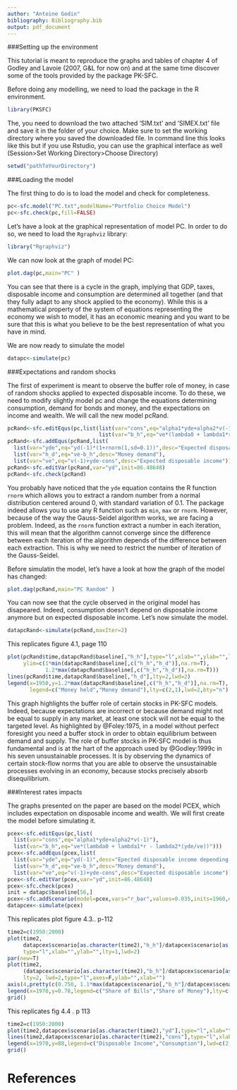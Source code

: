 ---
author: "Antoine Godin"
bibliography: Bibliography.bib
output: pdf_document
---

###Setting up the environment

This tutorial is meant to reproduce the graphs and tables of chapter 4 of Godley and Lavoie (2007, G&L for now on) and at the same time discover some of the tools provided by the package PK-SFC. 

Before doing any modelling, we need to load the package in the R environment. 
```{r}
library(PKSFC)
```

The, you need to download the two attached 'SIM.txt' and 'SIMEX.txt' file and save it in the folder of your choice. Make sure to set the working directory where you saved the downloaded file. In command line this looks like this but if you use Rstudio, you can use the graphical interface as well (Session>Set Working Directory>Choose Directory)
```{r, eval=FALSE}
setwd("pathToYourDirectory")
```

###Loading the model

The first thing to do is to load the model and check for completeness.
```{r}
pc<-sfc.model("PC.txt",modelName="Portfolio Choice Model")
pc<-sfc.check(pc,fill=FALSE)
```

Let's have a look at the graphical representation of model PC. In order to do so, we need to load the `Rgraphviz` library:
```{r}
library("Rgraphviz")
```

We can now look at the graph of model PC:
```{r}
plot.dag(pc,main="PC" )
```

You can see that there is a cycle in the graph, implying that GDP, taxes, disposable income and consumption are determined all together (and that they fully adapt to any shock applied to the economy). While this is a mathematical property of the system of equations representing the economy we wish to model, it has an economic meaning and you want to be sure that this is what you believe to be the best representation of what you have in mind.

We are now ready to simulate the model
```{r}
datapc<-simulate(pc)
```

###Expectations and random shocks

The first of experiment is meant to observe the buffer role of money, in case of random shocks applied to expected disposable income. To do these, we need to modify slightly model pc and change the equations determining consumption, demand for bonds and money, and the expectations on income and wealth. We will call the new model pcRand.
```{r}
pcRand<-sfc.editEqus(pc,list(list(var="cons",eq="alpha1*yde+alpha2*v(-1)"),
                             list(var="b_h",eq="ve*(lambda0 + lambda1*r - lambda2*(yde/ve))")))
pcRand<-sfc.addEqus(pcRand,list(
  list(var="yde",eq="yd(-1)*(1+rnorm(1,sd=0.1))",desc="Expected disposable income depending on random shocks"),
  list(var="h_d",eq="ve-b_h",desc="Money demand"),
  list(var="ve",eq="v(-1)+yde-cons",desc="Expected disposable income")))
pcRand<-sfc.editVar(pcRand,var="yd",init=86.48648)
pcRand<-sfc.check(pcRand)
```

You probably have noticed that the `yde` equation contains the R function `rnorm` which allows you to extract a random number from a normal distribution centered around 0, with standard variation of 0.1. The package indeed allows you to use any R function such as `min`, `max` or `rnorm`. However, because of the way the Gauss-Seidel algorithm works, we are facing a problem. Indeed, as the `rnorm` function extract a number in each iteration, this will mean that the algorithm cannot converge since the difference between each iteration of the algorithm depends of the difference between each extraction. This is why we need to restrict the number of iteration of the Gauss-Seidel.

Before simulatin the model, let's have a look at how the graph of the model has changed:
```{r}
plot.dag(pcRand,main="PC Random" )
```

You can now see that the cycle observed in the original model has disapeared. Indeed, consumption doesn't depend on disposable income anymore but on expected disposable income. Let's now simulate the model.
```{r}
datapcRand<-simulate(pcRand,maxIter=2)
```

This replicates figure 4.1, page 110
```{r}
plot(pcRand$time,datapcRand$baseline[,"h_h"],type="l",xlab="",ylab="",lty=1,lwd=2,
     ylim=c(1*min(datapcRand$baseline[,c("h_h","h_d")],na.rm=T),
            1.2*max(datapcRand$baseline[,c("h_h","h_d")],na.rm=T)))
lines(pcRand$time,datapcRand$baseline[,"h_d"],lty=2,lwd=2)
legend(x=1950,y=1.2*max(datapcRand$baseline[,c("h_h","h_d")],na.rm=T),
       legend=c("Money held","Money demand"),lty=c(2,1),lwd=2,bty="n")
```

This graph highlights the buffer role of certain stocks in PK-SFC models. Indeed, because expectations are incorrect or because demand might not be equal to supply in any market, at least one stock will not be equal to the targeted level. As highlighted by @Foley:1975, in a model without perfect foresight you need a buffer stock in order to obtain equilibrium between demand and supply. The role of buffer stocks in PK-SFC model is thus fundamental and is at the hart of the approach used by @Godley:1999c in his seven unsustainable processes. It is by observing the dynamics of certain stock-flow norms that you are able to observe the unsustainable processes evolving in an economy, because stocks precisely absorb disequilibrium.

###Interest rates impacts

The graphs presented on the paper are based on the model PCEX, which includes expectation on disposable income and wealth. We will first create the model before simulating it.

```{r}
pcex<-sfc.editEqus(pc,list(
  list(var="cons",eq="alpha1*yde+alpha2*v(-1)"),
  list(var="b_h",eq="ve*(lambda0 + lambda1*r - lambda2*(yde/ve))")))
pcex<-sfc.addEqus(pcex,list(
  list(var="yde",eq="yd(-1)",desc="Epected disposable income depending on random shocks"),
  list(var="h_d",eq="ve-b_h",desc="Money demand"),
  list(var="ve",eq="v(-1)+yde-cons",desc="Expected disposable income")))
pcex<-sfc.editVar(pcex,var="yd",init=86.48648)
pcex<-sfc.check(pcex)
init = datapc$baseline[56,]
pcex<-sfc.addScenario(model=pcex,vars="r_bar",values=0.035,inits=1960,ends=2010,starts=init)
datapcex<-simulate(pcex)
```

This replicates plot figure 4.3.. p-112
```{r}
time2=c(1950:2000)
plot(time2,
     datapcex$scenario[as.character(time2),"h_h"]/datapcex$scenario[as.character(time2),"v"],
     type="l",xlab="",ylab="",lty=1,lwd=2)
par(new=T)
plot(time2,
     (datapcex$scenario[as.character(time2),"b_h"]/datapcex$scenario[as.character(time2),"v"]),
     lty=2, lwd=2,type="l",axes=F,ylab="",xlab="")
axis(4,pretty(c(0.750, 1.1*max(datapcex$scenario[,"b_h"]/datapcex$scenario[,"v"],na.rm=T))))
legend(x=1970,y=0.78,legend=c("Share of Bills","Share of Money"),lty=c(2,1),lwd=2,bty="n")
grid()
```

This replicates fig 4.4 . p 113
```{r}
time2=c(1950:2000)
plot(time2,datapcex$scenario[as.character(time2),"yd"],type="l",xlab="",ylab="",lty=1,lwd=2)
lines(time2,datapcex$scenario[as.character(time2),"cons"],type="l",xlab="",ylab="",lty=2,lwd=2)
legend(x=1970,y=88,legend=c("Disposable Income","Consumption"),lwd=c(2,2),lty=c(1,2),bty="n")
grid()
```

# References
